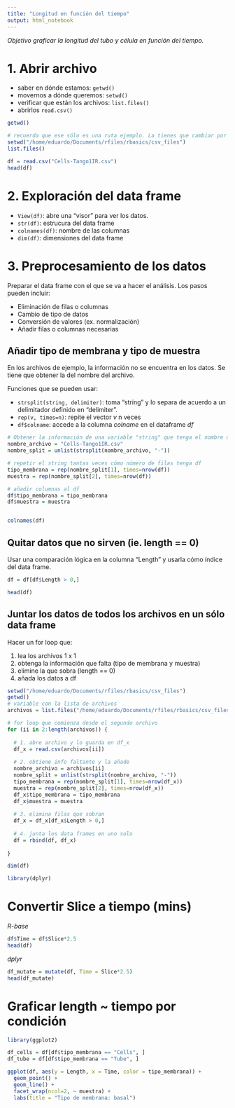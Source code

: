 ```yaml
---
title: "Longitud en función del tiempo"
output: html_notebook
---
```


*Objetivo graficar la longitud del tubo y célula en función del tiempo.* 

# 1. Abrir archivo

  * saber en dónde estamos: `getwd()`
  * movernos a dónde queremos: `setwd()`
  * verificar que están los archivos: `list.files()`
  * abrirlos `read.csv()`
  
```r
getwd()

# recuerda que ese sólo es una ruta ejemplo. La tienes que cambiar por la ruta en la que están tus archivos
setwd("/home/eduardo/Documents/rfiles/rbasics/csv_files")
list.files()

df = read.csv("Cells-Tango1IR.csv")
head(df)
```

# 2. Exploración del data frame
  * `View(df)`: abre una "visor" para ver los datos.
  * `str(df)`: estrucura del data frame
  * `colnames(df)`: nombre de las columnas
  * `dim(df)`: dimensiones del data frame

# 3. Preprocesamiento de los datos

Preparar el data frame con el que se va a hacer el análisis. Los pasos pueden incluir:

  * Eliminación de filas o columnas
  * Cambio de tipo de datos
  * Conversión de valores (ex. normalización)
  * Añadir filas o columnas necesarias

## Añadir tipo de membrana y tipo de muestra

En los archivos de ejemplo, la información no se encuentra en los datos. Se tiene que obtener la del nombre del archivo.

Funciones que se pueden usar:

  * `strsplit(string, delimiter)`: toma "string" y lo separa de acuerdo a un delimitador definido en "delimiter". 
  * `rep(v, times=n)`: repite el vector *v* n veces
  * `df$colname`: accede a la columna *colname* en el dataframe *df*
  
```r
# Obtener la información de una variable "string" que tenga el nombre del archivo.
nombre_archivo = "Cells-Tango1IR.csv"
nombre_split = unlist(strsplit(nombre_archivo, "-"))

# repetir el string tantas veces cómo número de filas tenga df
tipo_membrana = rep(nombre_split[1], times=nrow(df))
muestra = rep(nombre_split[2], times=nrow(df))

# añadir columnas al df
df$tipo_membrana = tipo_membrana
df$muestra = muestra


colnames(df)
```

## Quitar datos que no sirven (ie. length == 0)
Usar una comparación lógica en la columna "Length" y usarla cómo índice del data frame.
```r
df = df[df$Length > 0,]

head(df)
```

## Juntar los datos de todos los archivos en un sólo data frame

Hacer un for loop que:

  1. lea los archivos 1 x 1
  2. obtenga la información que falta (tipo de membrana y muestra)
  3. elimine la que sobra (length == 0)
  4. añada los datos a df
  
```r
setwd("/home/eduardo/Documents/rfiles/rbasics/csv_files")
getwd()
# variable con la lista de archivos
archivos = list.files("/home/eduardo/Documents/rfiles/rbasics/csv_files", pattern = "\\csv?")

# for loop que comienza desde el segundo archivo
for (ii in 2:length(archivos)) {
  
  # 1. abre archivo y lo guarda en df_x
  df_x = read.csv(archivos[ii])
  
  # 2. obtiene info faltante y la añade
  nombre_archivo = archivos[ii]
  nombre_split = unlist(strsplit(nombre_archivo, "-"))
  tipo_membrana = rep(nombre_split[1], times=nrow(df_x))
  muestra = rep(nombre_split[2], times=nrow(df_x))
  df_x$tipo_membrana = tipo_membrana
  df_x$muestra = muestra
  
  # 3. elimina filas que sobran
  df_x = df_x[df_x$Length > 0,]
  
  # 4. junta los data frames en uno solo
  df = rbind(df, df_x)
  
}

dim(df)
```

```r
library(dplyr)
```

# Convertir Slice a tiempo (mins)
*R-base*
```r
df$Time = df$Slice*2.5
head(df)
```

*dplyr*
```r
df_mutate = mutate(df, Time = Slice*2.5)
head(df_mutate)
```

# Graficar length ~ tiempo por condición
```r
library(ggplot2)
```

```r
df_cells = df[df$tipo_membrana == "Cells", ]
df_tube = df[df$tipo_membrana == "Tube", ]
```

```r
ggplot(df, aes(y = Length, x = Time, color = tipo_membrana)) +
  geom_point() +
  geom_line() +
  facet_wrap(ncol=2, ~ muestra) + 
  labs(title = "Tipo de membrana: basal")
```


